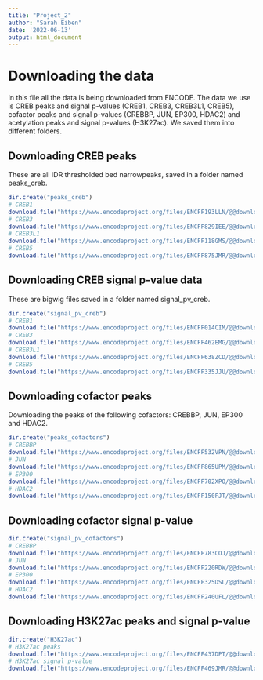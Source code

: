 ---
title: "Project_2"
author: "Sarah Eiben"
date: '2022-06-13'
output: html_document
---

# Downloading the data
In this file all the data is being downloaded from ENCODE.
The data we use is CREB peaks and signal p-values (CREB1, CREB3, CREB3L1, CREB5), cofactor peaks and signal p-values (CREBBP, JUN, EP300, HDAC2) and acetylation peaks and signal p-values (H3K27ac). We saved them into different folders.

## Downloading CREB peaks
These are all IDR thresholded bed narrowpeaks, saved in a folder named peaks_creb.

```{r}
dir.create("peaks_creb")
# CREB1
download.file("https://www.encodeproject.org/files/ENCFF193LLN/@@download/ENCFF193LLN.bed.gz", dest="peaks_creb/peaks_creb1")
# CREB3
download.file("https://www.encodeproject.org/files/ENCFF829IEE/@@download/ENCFF829IEE.bed.gz", dest="peaks_creb/peaks_creb3")
# CREB3L1
download.file("https://www.encodeproject.org/files/ENCFF118GMS/@@download/ENCFF118GMS.bed.gz", dest="peaks_creb/peaks_creb3l1")
# CREB5
download.file("https://www.encodeproject.org/files/ENCFF875JMR/@@download/ENCFF875JMR.bed.gz", dest="peaks_creb/peaks_creb5")
```

## Downloading CREB signal p-value data
These are bigwig files saved in a folder named signal_pv_creb.

```{r}
dir.create("signal_pv_creb")
# CREB1
download.file("https://www.encodeproject.org/files/ENCFF014CIM/@@download/ENCFF014CIM.bigWig", dest=("signal_pv_creb/signal_pv_creb1"))
# CREB3
download.file("https://www.encodeproject.org/files/ENCFF462EMG/@@download/ENCFF462EMG.bigWig", dest=("signal_pv_creb/signal_pv_creb3"))
# CREB3L1
download.file("https://www.encodeproject.org/files/ENCFF638ZCD/@@download/ENCFF638ZCD.bigWig", dest=("signal_pv_creb/signal_pv_creb3l1"))
# CREB5
download.file("https://www.encodeproject.org/files/ENCFF335JJU/@@download/ENCFF335JJU.bigWig", dest=("signal_pv_creb/Signal_pv_creb5"))
```

## Downloading cofactor peaks
Downloading the peaks of the following cofactors: CREBBP, JUN, EP300 and HDAC2.

```{r}
dir.create("peaks_cofactors")
# CREBBP
download.file("https://www.encodeproject.org/files/ENCFF532VPN/@@download/ENCFF532VPN.bed.gz", dest="peaks_cofactors/peaks_crebbp")
# JUN
download.file("https://www.encodeproject.org/files/ENCFF865UPM/@@download/ENCFF865UPM.bed.gz", dest="peaks_cofactors/peaks_jun")
# EP300
download.file("https://www.encodeproject.org/files/ENCFF702XPO/@@download/ENCFF702XPO.bed.gz", dest="peaks_cofactors/peaks_ep300")
# HDAC2
download.file("https://www.encodeproject.org/files/ENCFF150FJT/@@download/ENCFF150FJT.bed.gz", dest="peaks_cofactors//peaks_hdac2")
```

## Downloading cofactor signal p-value

```{r}
dir.create("signal_pv_cofactors")
# CREBBP
download.file("https://www.encodeproject.org/files/ENCFF783COJ/@@download/ENCFF783COJ.bigWig", dest="signal_pv_cofactors/signal_pv_crebbp")
# JUN
download.file("https://www.encodeproject.org/files/ENCFF220RDW/@@download/ENCFF220RDW.bigWig", dest="signal_pv_cofactors/signal_pv_jun")
# EP300
download.file("https://www.encodeproject.org/files/ENCFF325DSL/@@download/ENCFF325DSL.bigWig", dest="signal_pv_cofactors/signal_pv_ep300")
# HDAC2
download.file("https://www.encodeproject.org/files/ENCFF240UFL/@@download/ENCFF240UFL.bigWig", dest="signal_pv_cofactors/signal_pv_hdac2")
```

## Downloading H3K27ac peaks and signal p-value

```{r}
dir.create("H3K27ac")
# H3K27ac peaks
download.file("https://www.encodeproject.org/files/ENCFF437DPT/@@download/ENCFF437DPT.bed.gz", dest="H3K27ac/h3k27ac_peaks")
# H3K27ac signal p-value
download.file("https://www.encodeproject.org/files/ENCFF469JMR/@@download/ENCFF469JMR.bigWig", dest="H3K27ac/h3k27ac_signal_pv")
```



